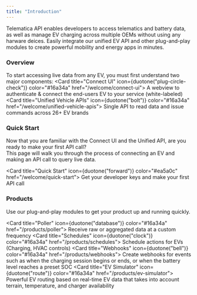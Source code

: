 ```yaml
---
title: "Introduction"
---
```


Telematica API enables developers to access telematics and battery data, as well as manage EV charging across multiple OEMs without using any harware deices. Easily integrate our unified EV API and other plug-and-play modules to create powerful mobility and energy apps in minutes.

### Overview
To start accessing live data from any EV, you must first understand two major components:
<CardGroup cols={2}>
  <Card title="Connect UI" icon={duotone("plug-circle-check")} color="#16a34a" href="/welcome/connect-ui">
    A webview to authenticate & connect the end-users EV to your service (white-labeled)
  </Card>
  <Card title="Unified Vehicle APIs" icon={duotone("bolt")} color="#16a34a" href="/welcome/unified-vehicle-apis">
    Single API to read data and issue commands across 26+ EV brands
  </Card>
</CardGroup>

### Quick Start
Now that you are familiar with the Connect UI and the Unified API, are you ready to make your first API call?
<br/> This page will walk you through the process of connecting an EV and making an API call to query live data.

<Card title="Quick Start" icon={duotone("forward")} color="#ea5a0c" href="/welcome/quick-start">
  Get your developer keys and make your first API call
</Card>

### Products
Use our plug-and-play modules to get your product up and running quickly.

<CardGroup cols={2}>
  
  <Card title="Poller" icon={duotone("database")} color="#16a34a" href="/products/poller">
    Receive raw or aggregated data at a custom frequency
  </Card>
  <Card title="Schedules" icon={duotone("clock")} color="#16a34a" href="/products/schedules">
    Schedule actions for EVs (Charging, HVAC controls)
  </Card>
  <Card title="Webhooks" icon={duotone("bell")} color="#16a34a" href="/products/webhooks">
Create webhooks for events such as when the charging session begins or ends, or when the battery level reaches a preset SOC
 </Card>
  <Card title="EV Simulator" icon={duotone("route")} color="#16a34a" href="/products/ev-simulator">
Powerful EV routing based on real-time EV data that takes into account terrain, temperature, and charger availability
  </Card>
</CardGroup>


